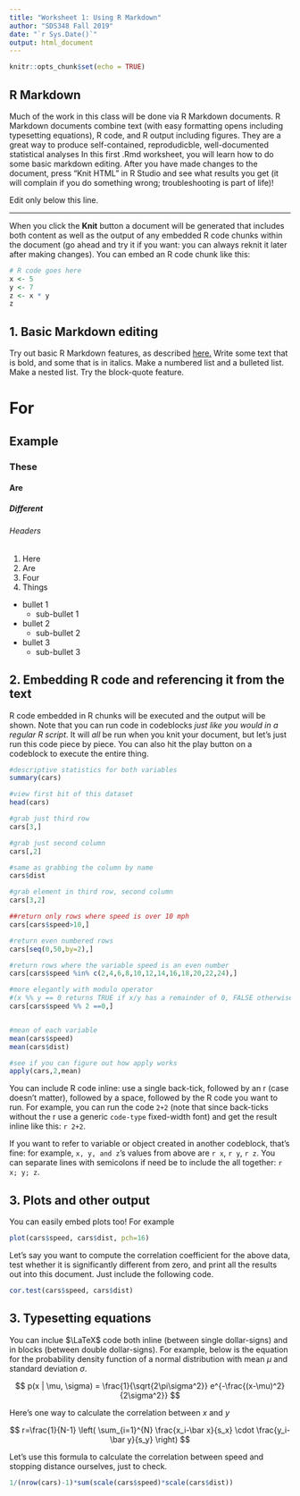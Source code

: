 ```yaml
---
title: "Worksheet 1: Using R Markdown"
author: "SDS348 Fall 2019"
date: "`r Sys.Date()`"
output: html_document
---
```


```r
knitr::opts_chunk$set(echo = TRUE)
```

## R Markdown

Much of the work in this class will be done via R Markdown documents. R Markdown documents combine text (with easy formatting opens including typesetting equations), R code, and R output including figures. They are a great way to produce self-contained, reprodudicble, well-documented statistical analyses
In this first .Rmd worksheet, you will learn how to do some basic markdown editing. After you have made changes to the document, press "Knit HTML" in R Studio and see what results you get (it will complain if you do something wrong; troubleshooting is part of life)!

Edit only below this line.

---------------------------------------------

When you click the **Knit** button a document will be generated that includes both content as well as the output of any embedded R code chunks within the document (go ahead and try it if you want: you can always reknit it later after making changes). You can embed an R code chunk like this:

```r
# R code goes here
x <- 5
y <- 7
z <- x * y
z
```

## 1. Basic Markdown editing
Try out basic R Markdown features, as described [here.](http://rmarkdown.rstudio.com/authoring_basics.html) Write some text that is bold, and some that is in italics. Make a numbered list and a bulleted list. Make a nested list. Try the block-quote feature.

# For 
## Example
### These
#### Are
##### Different 
###### Headers

1. Here
1. Are
1. Four
1. Things

- bullet 1
    - sub-bullet 1
- bullet 2
    - sub-bullet 2
- bullet 3
    - sub-bullet 3


## 2. Embedding R code and referencing it from the text

R code embedded in R chunks will be executed and the output will be shown. Note that you can run code in codeblocks *just like you would in a regular R script*. It will *all* be run when you knit your document, but let's just run this code piece by piece. You can also hit the play button on a codeblock to execute the entire thing.

```R
#descriptive statistics for both variables
summary(cars)

#view first bit of this dataset
head(cars)

#grab just third row
cars[3,]

#grab just second column
cars[,2]

#same as grabbing the column by name
cars$dist

#grab element in third row, second column
cars[3,2]

##return only rows where speed is over 10 mph
cars[cars$speed>10,]

#return even numbered rows
cars[seq(0,50,by=2),]

#return rows where the variable speed is an even number
cars[cars$speed %in% c(2,4,6,8,10,12,14,16,18,20,22,24),]

#more elegantly with modulo operator
#(x %% y == 0 returns TRUE if x/y has a remainder of 0, FALSE otherwise)
cars[cars$speed %% 2 ==0,]


#mean of each variable
mean(cars$speed)
mean(cars$dist)

#see if you can figure out how apply works
apply(cars,2,mean)
```


You can include R code inline: use a single back-tick, followed by an r (case doesn't matter), followed by a space, followed by the R code you want to run. For example, you can run the code `2+2` (note that since back-ticks without the r use a generic `code-type` fixed-width font) and get the result inline like this: `r 2+2`.

If you want to refer to variable or object created in another codeblock, that's fine: for example, `x, y, and z`'s values from above are `r x`, `r y`, `r z`. You can separate lines with semicolons if need be to include the all together: `r x; y; z`.

## 3. Plots and other output

You can easily embed plots too! For example

```R
plot(cars$speed, cars$dist, pch=16)
```

Let's say you want to compute the correlation coefficient for the above data, test whether it is significantly different from zero, and print all the results out into this document. Just include the following code.

```R
cor.test(cars$speed, cars$dist)
```

## 3. Typesetting equations

You can inclue $\LaTeX$ code both inline (between single dollar-signs) and in blocks (between double dollar-signs). For example, below is the equation for the probability density function of a normal distribution with mean $\mu$ and standard deviation $\sigma$.

$$ 
p(x | \mu, \sigma) = \frac{1}{\sqrt{2\pi\sigma^2}} e^{-\frac{(x-\mu)^2}{2\sigma^2}}
$$

Here's one way to calculate the correlation between $x$ and $y$

$$
r=\frac{1}{N-1} \left( \sum_{i=1}^{N} \frac{x_i-\bar x}{s_x} \cdot \frac{y_i-\bar y}{s_y} \right)
$$

Let's use this formula to calculate the correlation between speed and stopping distance ourselves, just to check.

```R
1/(nrow(cars)-1)*sum(scale(cars$speed)*scale(cars$dist))
```
